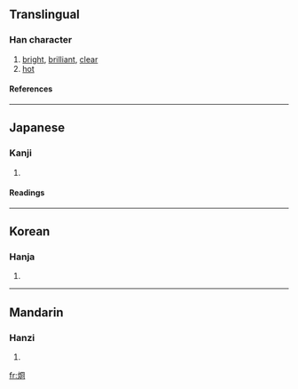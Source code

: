 {{see|炯}}

==Translingual==
===Han character===
{{Han char|rn=86|rad=火|as=07|sn=11|four=|canj=火月金口 (FBCR)}}
# [[bright]], [[brilliant]], [[clear]]
# [[hot]]
====References====
{{Han ref|kx=0671.130|dkj=19040|dj=1080.100|hdz=32204.140|uh=70F1|ud=28913}}

----
==Japanese==
===Kanji===
{{ja-kanji|grade=|rs=火07}}
# {{defn|Japanese}} 
====Readings====
{{ja-readings|on=[[けい]] (kei), [[きょう]] (kyō)|kun=[[あきらか]] (akiraka)}}

----
==Korean==
===Hanja===
{{ko-hanja|hangeul=경|eumhun=|rv=gyeong|mr=kyŏng|y=kyeng}}
# {{defn|Korean}}

----
==Mandarin==
===Hanzi===
{{cmn-hanzi|pin=[[jiǒng]] (jiong3)|wg=chiung<sup>3</sup>}}
# {{defn|Mandarin}}

[[fr:烱]]